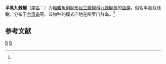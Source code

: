 {{Speciesbox
| taxon = Enneapterygius hemimelas
| binomial_authority = (Kner et Steindachner, 1867)<ref name='id8018'>{{cite web| url =http://www.bioinfo.cn/db05/BjdwSpecies.php?action=view&id=8018| title =半黑九棘鳚| work =《中国动物物种编目数据库》| publisher =中国科学院微生物研究所| author =中国科学院动物研究所| accessdate =2009-04-16| deadurl =yes| archiveurl =https://web.archive.org/web/20160305002828/http://www.bioinfo.cn/db05/BjdwSpecies.php?action=view&id=8018| archivedate =2016-03-05}}</ref>
}}

'''半黑九棘鳚'''（[[学名|学名]]：{{lang|la|''Enneapterygius hemimelas''}}）为[[輻鰭魚綱|輻鰭魚綱]][[鲈形目|鲈形目]][[三鳍鳚科|三鳍鳚科]][[九棘鳚属|九棘鳚属]]的[[鱼类|鱼类]]，俗名半黑双线鳚。分布于[[台湾岛|台湾岛]]等。该物种的模式产地在所罗门群岛。<ref name='id8018'/>

== 参考文献 ==
{{reflist}}

{{Taxonbar|from=Q2834707}}

[[Category:九棘鳚属|B]]
[[Category:1867年描述的魚類|B]]